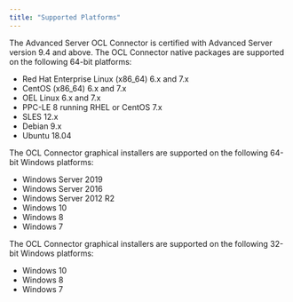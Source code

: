 ```yaml
---
title: "Supported Platforms"
---
```


<div id="supported_platforms" class="registered_link"></div>




The Advanced Server OCL Connector is certified with Advanced Server version 9.4 and above. The OCL Connector native packages are supported on the following 64-bit platforms:

  - Red Hat Enterprise Linux (x86_64) 6.x and 7.x
  - CentOS (x86_64) 6.x and 7.x
  - OEL Linux 6.x and 7.x
  - PPC-LE 8 running RHEL or CentOS 7.x
  - SLES 12.x
  - Debian 9.x
  - Ubuntu 18.04

The OCL Connector graphical installers are supported on the following 64-bit Windows platforms:

  - Windows Server 2019
  - Windows Server 2016
  - Windows Server 2012 R2
  - Windows 10
  - Windows 8
  - Windows 7

The OCL Connector graphical installers are supported on the following 32-bit Windows platforms:

  - Windows 10
  - Windows 8
  - Windows 7

